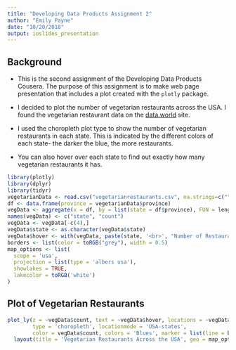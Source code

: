 ```yaml
---
title: "Developing Data Products Assignment 2"
author: "Emily Payne"
date: "10/20/2018"
output: ioslides_presentation
---
```


## Background

- This is the second assignment of the Developing Data Products Cousera. The purpose of this assignment is to make web page presentation that includes a plot created with the `plotly` package. 

- I decided to plot the number of vegetarian restaurants across the USA. I found the vegetarian restaurant data on the [data.world](https://data.world/datafiniti/vegetarian-vegan-restaurants) site. 

- I used the choropleth plot type to show the number of vegetarian restaurants in each state. This is indicated by the different colors of each state- the darker the blue, the more restaurants.

- You can also hover over each state to find out exactly how many vegetarian restaurants it has.
```r
library(plotly)
library(dplyr)
library(tidyr)
vegetarianData <- read.csv("vegetarianrestaurants.csv", na.strings=c("", "NA"))
df <- data.frame(province = vegetarianData$province)
vegData <- aggregate(x = df, by = list(state = df$province), FUN = length)
names(vegData) <- c("state", "count")
vegData <- vegData[-c(4),]
vegData$state <- as.character(vegData$state)
vegData$hover <- with(vegData, paste(state, '<br>', "Number of Restaurants:", count))
borders <- list(color = toRGB("grey"), width = 0.5)
map_options <- list(
  scope = 'usa',
  projection = list(type = 'albers usa'),
  showlakes = TRUE,
  lakecolor = toRGB('white')
)
```


## Plot of Vegetarian Restaurants


```r
plot_ly(z = ~vegData$count, text = ~vegData$hover, locations = ~vegData$state, 
        type = 'choropleth', locationmode = 'USA-states', 
        color = vegData$count, colors = 'Blues', marker = list(line = borders)) %>%
  layout(title = 'Vegetarian Restaurants Across the USA', geo = map_options)
```

